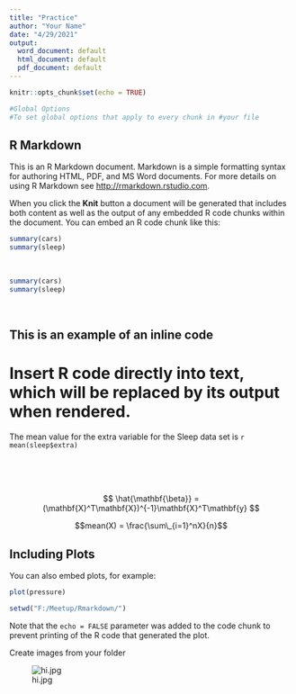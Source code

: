 ---
title: "Practice"
author: "Your Name"
date: "4/29/2021"
output:
  word_document: default
  html_document: default
  pdf_document: default
---

```{r setup, include=FALSE}
knitr::opts_chunk$set(echo = TRUE)

#Global Options
#To set global options that apply to every chunk in #your file
```


## R Markdown

This is an R Markdown document. Markdown is a simple formatting syntax for authoring HTML, PDF, and MS Word documents. For more details on using R Markdown see <http://rmarkdown.rstudio.com>.

When you click the **Knit** button a document will be generated that includes both content as well as the output of any embedded R code chunks within the document. You can embed an R code chunk like this:

```{r cars }
summary(cars)
summary(sleep)
```
<br>

```{r cars2 , echo=FALSE}
summary(cars)
summary(sleep)

```

<br>

## This is an example of an inline code
# Insert R code directly into text, which will be replaced by its output when rendered.


The mean value for the extra variable for the Sleep data set is  `r mean(sleep$extra)`

<br>
<br>
<br>

$$
\hat{\mathbf{\beta}} = (\mathbf{X}^T\mathbf{X})^{-1}\mathbf{X}^T\mathbf{y}
$$

$$mean(X) = \frac{\sum\_{i=1}^nX}{n}$$ 

## Including Plots

You can also embed plots, for example:





```{r pressure, echo=FALSE}
plot(pressure)

setwd("F:/Meetup/Rmarkdown/")
```

Note that the `echo = FALSE` parameter was added to the code chunk to prevent printing of the R code that generated the plot.

Create images from your folder

![hi.jpg](F:\\Meetup\\Rmarkdown\\hi.jpg)
